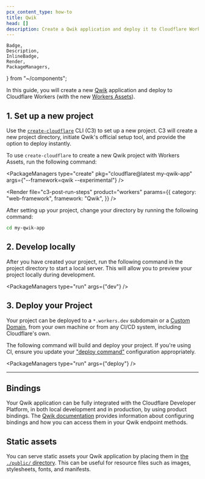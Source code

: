 ```yaml
---
pcx_content_type: how-to
title: Qwik
head: []
description: Create a Qwik application and deploy it to Cloudflare Workers with Workers Assets.
---
```


	Badge,
	Description,
	InlineBadge,
	Render,
	PackageManagers,
} from "~/components";

In this guide, you will create a new [Qwik](https://qwik.dev/) application and deploy to Cloudflare Workers (with the new [<InlineBadge preset="beta" /> Workers Assets](/workers/static-assets/)).

## 1. Set up a new project

Use the [`create-cloudflare`](https://www.npmjs.com/package/create-cloudflare) CLI (C3) to set up a new project. C3 will create a new project directory, initiate Qwik's official setup tool, and provide the option to deploy instantly.

To use `create-cloudflare` to create a new Qwik project with <InlineBadge preset="beta" /> Workers Assets, run the following command:

<PackageManagers
	type="create"
	pkg="cloudflare@latest my-qwik-app"
	args={"--framework=qwik --experimental"}
/>

<Render
	file="c3-post-run-steps"
	product="workers"
	params={{
		category: "web-framework",
		framework: "Qwik",
	}}
/>

After setting up your project, change your directory by running the following command:

```sh
cd my-qwik-app
```

## 2. Develop locally

After you have created your project, run the following command in the project directory to start a local server. This will allow you to preview your project locally during development.

<PackageManagers type="run" args={"dev"} />

## 3. Deploy your Project

Your project can be deployed to a `*.workers.dev` subdomain or a [Custom Domain](/workers/configuration/routing/custom-domains/), from your own machine or from any CI/CD system, including Cloudflare's own.

The following command will build and deploy your project. If you're using CI, ensure you update your ["deploy command"](/workers/ci-cd/builds/build-configuration/#build-settings) configuration appropriately.

<PackageManagers type="run" args={"deploy"} />

---

## Bindings

Your Qwik application can be fully integrated with the Cloudflare Developer Platform, in both local development and in production, by using product bindings. The [Qwik documentation](https://qwik.dev/docs/deployments/cloudflare-pages/#context) provides information about configuring bindings and how you can access them in your Qwik endpoint methods.

## Static assets

You can serve static assets your Qwik application by placing them in [the `./public/` directory](https://qwik.dev/docs/advanced/static-assets/). This can be useful for resource files such as images, stylesheets, fonts, and manifests.

<Render file="workers-assets-routing-summary" />
